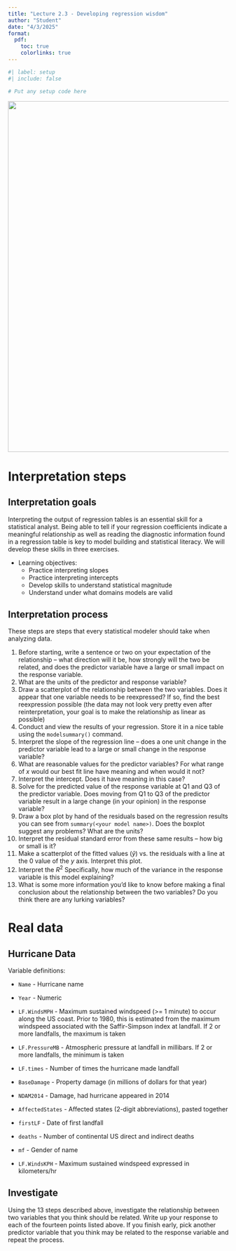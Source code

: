 ```yaml
---
title: "Lecture 2.3 - Developing regression wisdom" 
author: "Student"
date: "4/3/2025"
format:
  pdf:
    toc: true
    colorlinks: true
---
```


```r
#| label: setup
#| include: false

# Put any setup code here
```

![](hurricane.jpeg){width="800"}

# Interpretation steps

## Interpretation goals

Interpreting the output of regression tables is an essential skill for a statistical analyst. Being able to tell if your regression coefficients indicate a meaningful relationship as well as reading the diagnostic information found in a regression table is key to model building and statistical literacy. We will develop these skills in three exercises.

-   Learning objectives:
    -   Practice interpreting slopes
    -   Practice interpreting intercepts
    -   Develop skills to understand statistical magnitude
    -   Understand under what domains models are valid

## Interpretation process

These steps are steps that every statistical modeler should take when analyzing data.

1.  Before starting, write a sentence or two on your expectation of the relationship -- what direction will it be, how strongly will the two be related, and does the predictor variable have a large or small impact on the response variable.
2.  What are the units of the predictor and response variable?
3.  Draw a scatterplot of the relationship between the two variables. Does it appear that one variable needs to be reexpressed? If so, find the best reexpression possible (the data may not look very pretty even after reinterpretation, your goal is to make the relationship as linear as possible)
4.  Conduct and view the results of your regression. Store it in a nice table using the `modelsummary()` command.
5.  Interpret the slope of the regression line -- does a one unit change in the predictor variable lead to a large or small change in the response variable?
6.  What are reasonable values for the predictor variables? For what range of $x$ would our best fit line have meaning and when would it not?
7.  Interpret the intercept. Does it have meaning in this case?
8.  Solve for the predicted value of the response variable at Q1 and Q3 of the predictor variable. Does moving from Q1 to Q3 of the predictor variable result in a large change (in your opinion) in the response variable?
9.  Draw a box plot by hand of the residuals based on the regression results you can see from `summary(<your model name>)`. Does the boxplot suggest any problems? What are the units?
10. Interpret the residual standard error from these same results -- how big or small is it?
11. Make a scatterplot of the fitted values ($\hat{y}$) vs. the residuals with a line at the 0 value of the $y$ axis. Interpret this plot.
11. Interpret the $R^2$ Specifically, how much of the variance in the response variable is this model explaining?
13. What is some more information you'd like to know before making a final conclusion about the relationship between the two variables? Do you think there are any lurking variables?

# Real data

## Hurricane Data

Variable definitions:

-   `Name` - Hurricane name

-   `Year` - Numeric

-   `LF.WindsMPH` - Maximum sustained windspeed (\>= 1 minute) to occur along the US coast. Prior to 1980, this is estimated from the maximum windspeed associated with the Saffir-Simpson index at landfall. If 2 or more landfalls, the maximum is taken

-   `LF.PressureMB` - Atmospheric pressure at landfall in millibars. If 2 or more landfalls, the minimum is taken

-   `LF.times` - Number of times the hurricane made landfall

-   `BaseDamage` - Property damage (in millions of dollars for that year)

-   `NDAM2014` - Damage, had hurricane appeared in 2014

-   `AffectedStates` - Affected states (2-digit abbreviations), pasted together

-   `firstLF` - Date of first landfall

-   `deaths` - Number of continental US direct and indirect deaths

-   `mf` - Gender of name

-   `LF.WindsKPH` - Maximum sustained windspeed expressed in kilometers/hr

## Investigate

Using the 13 steps described above, investigate the relationship between two variables that you think should be related. Write up your response to each of the fourteen points listed above. If you finish early, pick another predictor variable that you think may be related to the response variable and repeat the process.
